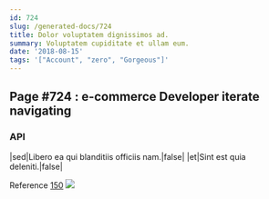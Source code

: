 ```yaml
---
id: 724
slug: /generated-docs/724
title: Dolor voluptatem dignissimos ad.
summary: Voluptatem cupiditate et ullam eum.
date: '2018-08-15'
tags: '["Account", "zero", "Gorgeous"]'
---
```



## Page #724 : e-commerce Developer iterate navigating
### API

|sed|Libero ea qui blanditiis officiis nam.|false|
|et|Sint est quia deleniti.|false|

Reference [150](/generated-docs/150)
![](/assets/cats-2.jpg)




